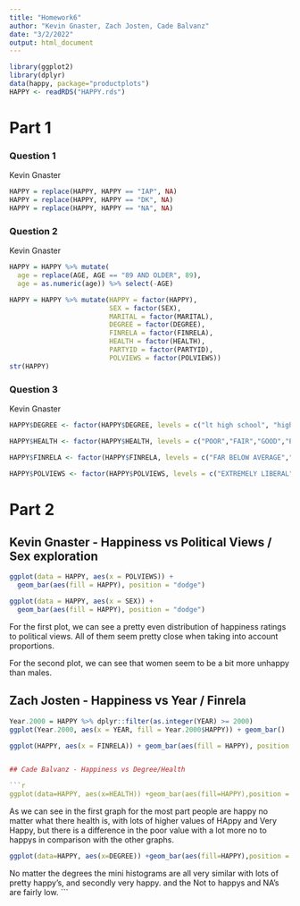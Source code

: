 ```yaml
---
title: "Homework6"
author: "Kevin Gnaster, Zach Josten, Cade Balvanz"
date: "3/2/2022"
output: html_document
---
```


```r
library(ggplot2)
library(dplyr)
data(happy, package="productplots")
HAPPY <- readRDS("HAPPY.rds")
```

# Part 1

### Question 1

Kevin Gnaster

```r
HAPPY = replace(HAPPY, HAPPY == "IAP", NA)
HAPPY = replace(HAPPY, HAPPY == "DK", NA)
HAPPY = replace(HAPPY, HAPPY == "NA", NA)
```

### Question 2

Kevin Gnaster

```r
HAPPY = HAPPY %>% mutate(
  age = replace(AGE, AGE == "89 AND OLDER", 89),
  age = as.numeric(age)) %>% select(-AGE)

HAPPY = HAPPY %>% mutate(HAPPY = factor(HAPPY), 
                         SEX = factor(SEX),
                         MARITAL = factor(MARITAL),
                         DEGREE = factor(DEGREE),
                         FINRELA = factor(FINRELA),
                         HEALTH = factor(HEALTH),
                         PARTYID = factor(PARTYID),
                         POLVIEWS = factor(POLVIEWS))
str(HAPPY)
```

### Question 3

Kevin Gnaster

```r
HAPPY$DEGREE <- factor(HAPPY$DEGREE, levels = c("lt high school", "high school", "junior college", "bachelor", "graduate school"))

HAPPY$HEALTH <- factor(HAPPY$HEALTH, levels = c("POOR","FAIR","GOOD","EXCELLENT"))

HAPPY$FINRELA <- factor(HAPPY$FINRELA, levels = c("FAR BELOW AVERAGE","BELOW AVERAGE", "AVERAGE", "ABOVE AVERAGE","FAR ABOVE AVERAGE"))

HAPPY$POLVIEWS <- factor(HAPPY$POLVIEWS, levels = c("EXTREMELY LIBERAL","LIBERAL","SLIGHTLY LIBERAL","MODERATE","SLGHTLY CONSERVATIVE","CONSERVATIVE","EXTRMLY CONSERVATIVE"))
```
# Part 2

## Kevin Gnaster - Happiness vs Political Views / Sex exploration 

```r
ggplot(data = HAPPY, aes(x = POLVIEWS)) +
  geom_bar(aes(fill = HAPPY), position = "dodge")

ggplot(data = HAPPY, aes(x = SEX)) +
  geom_bar(aes(fill = HAPPY), position = "dodge")
```

For the first plot, we can see a pretty even distribution of happiness ratings to political views. All of them seem pretty close when taking into account proportions.

For the second plot, we can see that women seem to be a bit more unhappy than males.


## Zach Josten - Happiness vs Year / Finrela
```r
Year.2000 = HAPPY %>% dplyr::filter(as.integer(YEAR) >= 2000)
ggplot(Year.2000, aes(x = YEAR, fill = Year.2000$HAPPY)) + geom_bar()

ggplot(HAPPY, aes(x = FINRELA)) + geom_bar(aes(fill = HAPPY), position = "dodge") + coord_flip()


## Cade Balvanz - Happiness vs Degree/Health

```r
ggplot(data=HAPPY, aes(x=HEALTH)) +geom_bar(aes(fill=HAPPY),position = position_dodge())
```
As we can see in the first graph for the most part people are happy no matter what there health is, with lots of higher values of HAppy and Very Happy,  but there is a difference in the poor value with a lot more no to happys in comparison with the other graphs. 
```r
ggplot(data=HAPPY, aes(x=DEGREE)) +geom_bar(aes(fill=HAPPY),position = position_dodge())
```
No matter the degrees the mini histograms are all very similar with lots of pretty happy's, and secondly very happy. and the Not to happys and NA's are fairly low. 
```

